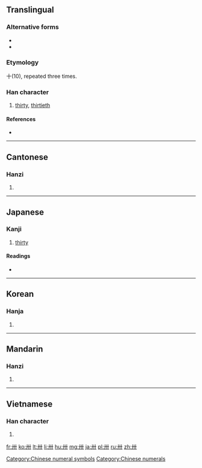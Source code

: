 {{character info/new}}
{{also|〺}}
==Translingual==
===Alternative forms===
* {{l|mul|𠦃}}
* {{l|mul|𠦄}}

===Etymology===
{{Han etyl}}
十(10), repeated three times.

===Han character===
{{Han char|rn=24|rad=十|as=02|sn=4|four=4400<sub>0</sub>|canj=廿十 (TJ)}}

# [[thirty]], [[thirtieth]]

====References====
* {{Han ref|kx=0156.010|dkj=02700|dj=0353.020|hdz=10059.030|uh=5345|ud=21317|bh=A4CA|bd=42186}}

[[Category:Chinese numeral symbols]]
[[Category:Chinese numerals]]

----

==Cantonese==

===Hanzi===
{{yue-hanzi|jyut=|y=sa1}}

# {{defn|lang=yue|sort=十02}}

----

==Japanese==

===Kanji===
{{ja-kanji|grade=|rs=十02}}

# [[thirty]]

====Readings====
* {{ja-readings|on=[[そう]] (sō)|kun=[[さんじゅう]] (sanjuu)}}

----

==Korean==

===Hanja===
{{ko-hanja|hangeul=삽|rv=sap|mr=sap}}

# {{defn|lang=ko|sort=十02}}

----

==Mandarin==

===Hanzi===
{{cmn-hanzi|pin=[[sà]] ([[sa4]])|wg=sa<sup>4</sup>}}

# {{defn|lang=cmn|sort=十02}}

----

==Vietnamese==

===Han character===
{{vi-hantu|[[tạp]], [[nẫm]]|rs=十02}}

# {{defn|lang=vi|sort=十02}}

[[fr:卅]]
[[ko:卅]]
[[lt:卅]]
[[li:卅]]
[[hu:卅]]
[[mg:卅]]
[[ja:卅]]
[[pl:卅]]
[[ru:卅]]
[[zh:卅]]